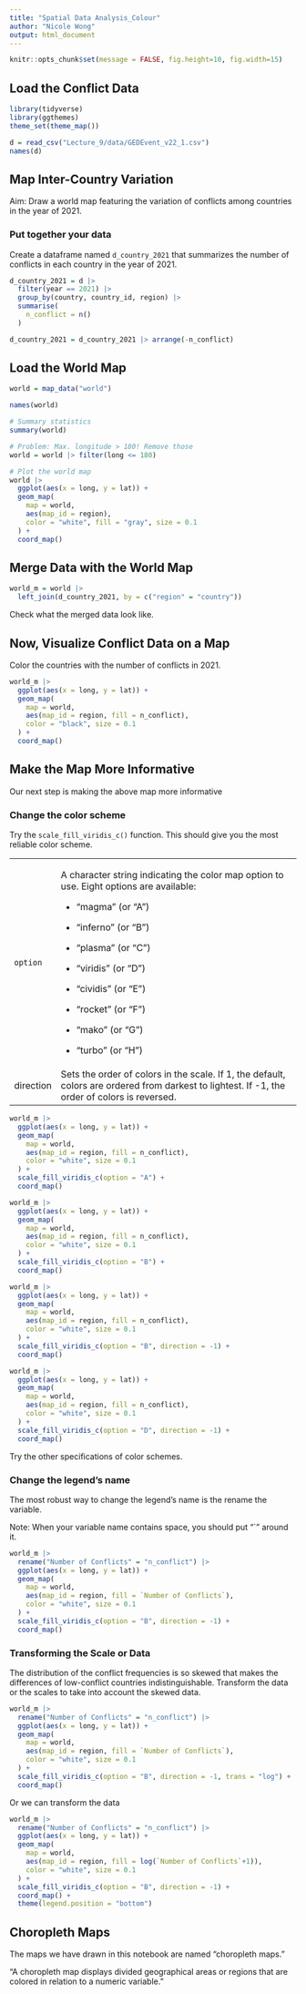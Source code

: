 ```yaml
---
title: "Spatial Data Analysis_Colour"
author: "Nicole Wong"
output: html_document
---
```


```r
knitr::opts_chunk$set(message = FALSE, fig.height=10, fig.width=15)
```

## Load the Conflict Data

```r
library(tidyverse)
library(ggthemes)
theme_set(theme_map())
```

```r
d = read_csv("Lecture_9/data/GEDEvent_v22_1.csv")
names(d)
```

## Map Inter-Country Variation

Aim: Draw a world map featuring the variation of conflicts among countries in the year of 2021.

### Put together your data

Create a dataframe named `d_country_2021` that summarizes the number of conflicts in each country in the year of 2021.

```r
d_country_2021 = d |>
  filter(year == 2021) |>
  group_by(country, country_id, region) |>
  summarise(
    n_conflict = n()
  )

d_country_2021 = d_country_2021 |> arrange(-n_conflict)

```

## Load the World Map

```r
world = map_data("world")

names(world)

# Summary statistics
summary(world)

# Problem: Max. longitude > 180! Remove those
world = world |> filter(long <= 180)
```

```r
# Plot the world map
world |>
  ggplot(aes(x = long, y = lat)) +
  geom_map(
    map = world,
    aes(map_id = region),
    color = "white", fill = "gray", size = 0.1
  ) +
  coord_map()

```

## Merge Data with the World Map

```r
world_m = world |>
  left_join(d_country_2021, by = c("region" = "country"))

```

Check what the merged data look like.

## Now, Visualize Conflict Data on a Map

Color the countries with the number of conflicts in 2021.

```r
world_m |>
  ggplot(aes(x = long, y = lat)) +
  geom_map(
    map = world,
    aes(map_id = region, fill = n_conflict),
    color = "black", size = 0.1
  ) +
  coord_map()
```

## Make the Map More Informative

Our next step is making the above map more informative

### Change the color scheme

Try the `scale_fill_viridis_c()` function. This should give you the most reliable color scheme.

+-----------+------------------------------------------------------------------------------------------------------------------------------------------------+
| `option`  | A character string indicating the color map option to use. Eight options are available:                                                        |
|           |                                                                                                                                                |
|           | -   "magma" (or "A")                                                                                                                           |
|           |                                                                                                                                                |
|           | -   "inferno" (or "B")                                                                                                                         |
|           |                                                                                                                                                |
|           | -   "plasma" (or "C")                                                                                                                          |
|           |                                                                                                                                                |
|           | -   "viridis" (or "D")                                                                                                                         |
|           |                                                                                                                                                |
|           | -   "cividis" (or "E")                                                                                                                         |
|           |                                                                                                                                                |
|           | -   "rocket" (or "F")                                                                                                                          |
|           |                                                                                                                                                |
|           | -   "mako" (or "G")                                                                                                                            |
|           |                                                                                                                                                |
|           | -   "turbo" (or "H")                                                                                                                           |
+-----------+------------------------------------------------------------------------------------------------------------------------------------------------+
| direction | Sets the order of colors in the scale. If 1, the default, colors are ordered from darkest to lightest. If -1, the order of colors is reversed. |
+-----------+------------------------------------------------------------------------------------------------------------------------------------------------+

```r
world_m |>
  ggplot(aes(x = long, y = lat)) +
  geom_map(
    map = world,
    aes(map_id = region, fill = n_conflict),
    color = "white", size = 0.1
  ) +
  scale_fill_viridis_c(option = "A") +
  coord_map()

world_m |>
  ggplot(aes(x = long, y = lat)) +
  geom_map(
    map = world,
    aes(map_id = region, fill = n_conflict),
    color = "white", size = 0.1
  ) +
  scale_fill_viridis_c(option = "B") +
  coord_map()

world_m |>
  ggplot(aes(x = long, y = lat)) +
  geom_map(
    map = world,
    aes(map_id = region, fill = n_conflict),
    color = "white", size = 0.1
  ) +
  scale_fill_viridis_c(option = "B", direction = -1) +
  coord_map()

world_m |>
  ggplot(aes(x = long, y = lat)) +
  geom_map(
    map = world,
    aes(map_id = region, fill = n_conflict),
    color = "white", size = 0.1
  ) +
  scale_fill_viridis_c(option = "D", direction = -1) +
  coord_map()
```

Try the other specifications of color schemes.

### Change the legend's name

The most robust way to change the legend's name is the rename the variable.

Note: When your variable name contains space, you should put "\`" around it.

```r
world_m |>
  rename("Number of Conflicts" = "n_conflict") |>
  ggplot(aes(x = long, y = lat)) +
  geom_map(
    map = world,
    aes(map_id = region, fill = `Number of Conflicts`),
    color = "white", size = 0.1
  ) +
  scale_fill_viridis_c(option = "B", direction = -1) +
  coord_map()
```

### Transforming the Scale or Data

The distribution of the conflict frequencies is so skewed that makes the differences of low-conflict countries indistinguishable. Transform the data or the scales to take into account the skewed data.

```r
world_m |>
  rename("Number of Conflicts" = "n_conflict") |>
  ggplot(aes(x = long, y = lat)) +
  geom_map(
    map = world,
    aes(map_id = region, fill = `Number of Conflicts`),
    color = "white", size = 0.1
  ) +
  scale_fill_viridis_c(option = "B", direction = -1, trans = "log") +
  coord_map()
```

Or we can transform the data

```r
world_m |>
  rename("Number of Conflicts" = "n_conflict") |>
  ggplot(aes(x = long, y = lat)) +
  geom_map(
    map = world,
    aes(map_id = region, fill = log(`Number of Conflicts`+1)),
    color = "white", size = 0.1
  ) +
  scale_fill_viridis_c(option = "B", direction = -1) +
  coord_map() +
  theme(legend.position = "bottom")
```

## Choropleth Maps

The maps we have drawn in this notebook are named "choropleth maps."

"A choropleth map displays divided geographical areas or regions that are colored in relation to a numeric variable."
